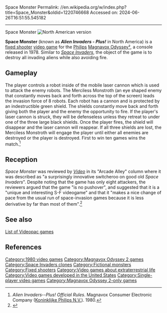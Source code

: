 Space Monster
Permalink: //en.wikipedia.org/w/index.php?title=Space_Monster&oldid=1220746668
Accessed on: 2024-06-26T16:51:55.545182



------
Space Monster
{{More citations needed|date=May 2015}}
{{Infobox video game
|title = Space Monster (Videopac)
|image = Space Monster Boxart.jpg
|developer =
|publisher = [[Philips]]
|designer = 
|engine = 
|released = [[1980 in video gaming|December 31, 1980]]<ref>"[http://www.gamespot.com/alien-invaders-plus/ Alien Invaders -- Plus!]". [[GameSpot]]. 2015.</ref>
|genre = [[Fixed shooter]]
|modes = [[Single-player video game|Single-player]]
|platforms = [[Magnavox Odyssey²|Odyssey²/Videopac]]
}}
[[File:Alien Invaders Plus Boxart.jpg|thumb|right|North American version]]

'''Space Monster''' (known as '''''Alien Invaders - Plus!''''' in North America) is a [[fixed shooter]] [[video game]] for the [[Philips]] [[Magnavox Odyssey²]], a console released in 1978. Similar to ''[[Space Invaders]]'', the object of the game is to destroy all invading aliens while also avoiding fire.

== Gameplay ==
The player controls a robot inside of the mobile laser cannon which is used to attack the enemy robots. The Merciless Monstroth (an eye shaped enemy that constantly moves back and forth across the top of the screen) leads the invasion force of 8 robots. Each robot has a cannon and is protected by an indestructible green shield. The shields constantly move back and forth giving both the player and the enemy the opportunity to fire. If the player's laser cannon is struck, they will be defenseless unless they retreat to under one of the three large black shields. Once the player fires, the shield will disappear and the laser cannon will reappear. If all three shields are lost, the Merciless Monstroth will engage the player until either all enemies are destroyed or the player is destroyed. First to win ten games wins the match.<ref>''Alien Invaders--Plus! Official Rules''. Magnavox Consumer Electronic Company ([[Koninklijke Philips N.V.]]). 1980.</ref>

==Reception==
''Space Monster'' was reviewed by ''[[Video (magazine)|Video]]'' in its "Arcade Alley" column where it was described as "a surprisingly innovative switcheroo on good old ''Space Invaders''". Despite noting that the game has only eight attackers, the reviewers argued that the game "is no pushover", and suggested that it is a "unique and interesting S-F videogame" and that it "makes a nice change of pace from the usual run of space-invasion games because it is less derivative by far than most of them".<ref name=kunkel>{{cite journal |last1= Kunkel |first1= Bill |author-link1= Bill Kunkel (gaming)|last2= Laney, Jr. |first2= Frank |author-link2= Arnie Katz|date= October 1981 |title= Arcade Alley: Three New Games: A Space Odyssey |journal= [[Video (magazine)|Video]]|publisher= Reese Communications|volume= 5|issue= 7|pages= 24, 101–105|issn= 0147-8907}}</ref>{{rp|102}}

== See also ==
[[List of Videopac games]]

==References==
{{Reflist}}

[[Category:1980 video games]]
[[Category:Magnavox Odyssey 2 games]]
[[Category:Space Invaders clones]]
[[Category:Fictional monsters]]
[[Category:Fixed shooters]]
[[Category:Video games about extraterrestrial life]]
[[Category:Video games developed in the United States]]
[[Category:Single-player video games]]
[[Category:Magnavox Odyssey 2-only games]]